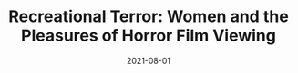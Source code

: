--- 
title: "Recreational Terror: Women and the Pleasures of Horror Film Viewing" 
excerpt: ""
subcategory: "Book"
date: 2021-08-01
---
